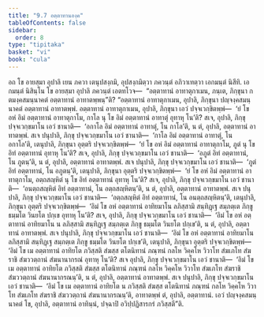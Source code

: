 ```yaml
---
title: "9.7 อตฺตาทานองฺค"
tableOfContents: false
sidebar:
  order: 8
type: "tipitaka"
basket: "vi"
book: "cula"
---
```



<DynamicBreadcrumb />

<Division number="398" book="cula">

<Paragraph number="1922" book="cula">
อถ โข อายสฺมา อุปาลิ เยน ภควา เตนุปสงฺกมิ, อุปสงฺกมิตฺวา ภควนฺตํ อภิวาเทตฺวา เอกมนฺตํ นิสีทิ. เอกมนฺตํ นิสินฺโน โข อายสฺมา อุปาลิ ภควนฺตํ เอตทโวจ—  “อตฺตาทานํ อาทาตุกาเมน, ภนฺเต, ภิกฺขุนา กตมงฺคสมนฺนาคตํ อตฺตาทานํ อาทาตพฺพนฺ”ติ?
</Paragraph>

<Paragraph number="1923" book="cula">
“อตฺตาทานํ อาทาตุกาเมน, อุปาลิ, ภิกฺขุนา ปญฺจงฺคสมนฺนาคตํ อตฺตาทานํ อาทาตพฺพํ. อตฺตาทานํ อาทาตุกาเมน, อุปาลิ, ภิกฺขุนา เอวํ ปจฺจเวกฺขิตพฺพํ—  ‘ยํ โข อหํ อิมํ อตฺตาทานํ อาทาตุกาโม, กาโล นุ โข อิมํ อตฺตาทานํ อาทาตุํ อุทาหุ โน’ติ? สเจ, อุปาลิ, ภิกฺขุ ปจฺจเวกฺขมาโน เอวํ ชานาติ—  ‘อกาโล อิมํ อตฺตาทานํ อาทาตุํ, โน กาโล’ติ, น ตํ, อุปาลิ, อตฺตาทานํ อาทาตพฺพํ.
</Paragraph>

<Paragraph number="1924" book="cula">
สเจ ปนุปาลิ, ภิกฺขุ ปจฺจเวกฺขมาโน เอวํ ชานาติ—  ‘กาโล อิมํ อตฺตาทานํ อาทาตุํ, โน อกาโล’ติ, เตนุปาลิ, ภิกฺขุนา อุตฺตริ ปจฺจเวกฺขิตพฺพํ—  ‘ยํ โข อหํ อิมํ อตฺตาทานํ อาทาตุกาโม, ภูตํ นุ โข อิทํ อตฺตาทานํ อุทาหุ โน’ติ? สเจ, อุปาลิ, ภิกฺขุ ปจฺจเวกฺขมาโน เอวํ ชานาติ—  ‘อภูตํ อิทํ อตฺตาทานํ, โน ภูตนฺ’ติ, น ตํ, อุปาลิ, อตฺตาทานํ อาทาตพฺพํ.
</Paragraph>

<Paragraph number="1925" book="cula">
สเจ ปนุปาลิ, ภิกฺขุ ปจฺจเวกฺขมาโน เอวํ ชานาติ—  ‘ภูตํ อิทํ อตฺตาทานํ, โน อภูตนฺ’ติ, เตนุปาลิ, ภิกฺขุนา อุตฺตริ ปจฺจเวกฺขิตพฺพํ—  ‘ยํ โข อหํ อิมํ อตฺตาทานํ อาทาตุกาโม, อตฺถสญฺหิตํ นุ โข อิทํ อตฺตาทานํ อุทาหุ โน’ติ? สเจ, อุปาลิ, ภิกฺขุ ปจฺจเวกฺขมาโน เอวํ ชานาติ—  ‘อนตฺถสญฺหิตํ อิทํ อตฺตาทานํ, โน อตฺถสญฺหิตนฺ’ติ, น ตํ, อุปาลิ, อตฺตาทานํ อาทาตพฺพํ.
</Paragraph>

<Paragraph number="1926" book="cula">
สเจ ปนุปาลิ, ภิกฺขุ ปจฺจเวกฺขมาโน เอวํ ชานาติ—  ‘อตฺถสญฺหิตํ อิทํ อตฺตาทานํ, โน อนตฺถสญฺหิตนฺ’ติ, เตนุปาลิ, ภิกฺขุนา อุตฺตริ ปจฺจเวกฺขิตพฺพํ—  ‘อิมํ โข อหํ อตฺตาทานํ อาทิยมาโน ลภิสฺสามิ สนฺทิฏฺเฐ สมฺภตฺเต ภิกฺขู ธมฺมโต วินยโต ปกฺเข อุทาหุ โน’ติ? สเจ, อุปาลิ, ภิกฺขุ ปจฺจเวกฺขมาโน เอวํ ชานาติ—  ‘อิมํ โข อหํ อตฺตาทานํ อาทิยมาโน น ลภิสฺสามิ สนฺทิฏฺเฐ สมฺภตฺเต ภิกฺขู ธมฺมโต วินยโต ปกฺเข’ติ, น ตํ, อุปาลิ, อตฺตาทานํ อาทาตพฺพํ.
</Paragraph>

<Paragraph number="1927" book="cula">
สเจ ปนุปาลิ, ภิกฺขุ ปจฺจเวกฺขมาโน เอวํ ชานาติ—  ‘อิมํ โข อหํ อตฺตาทานํ อาทิยมาโน ลภิสฺสามิ สนฺทิฏฺเฐ สมฺภตฺเต ภิกฺขู ธมฺมโต วินยโต ปกฺเข’ติ, เตนุปาลิ, ภิกฺขุนา อุตฺตริ ปจฺจเวกฺขิตพฺพํ—  ‘อิมํ โข เม อตฺตาทานํ อาทิยโต ภวิสฺสติ สํฆสฺส ตโตนิทานํ ภณฺฑนํ กลโห วิคฺคโห วิวาโท สํฆเภโท สํฆราชิ สํฆววตฺถานํ สํฆนานากรณํ อุทาหุ โน’ติ? สเจ อุปาลิ, ภิกฺขุ ปจฺจเวกฺขมาโน เอวํ ชานาติ—  ‘อิมํ โข เม อตฺตาทานํ อาทิยโต ภวิสฺสติ สํฆสฺส ตโตนิทานํ ภณฺฑนํ กลโห วิคฺคโห วิวาโท สํฆเภโท สํฆราชิ สํฆววตฺถานํ สํฆนานากรณนฺ’ติ, น ตํ, อุปาลิ, อตฺตาทานํ อาทาตพฺพํ.
</Paragraph>

<Paragraph number="1928" book="cula">
สเจ ปนุปาลิ, ภิกฺขุ ปจฺจเวกฺขมาโน เอวํ ชานาติ—  ‘อิมํ โข เม อตฺตาทานํ อาทิยโต น ภวิสฺสติ สํฆสฺส ตโตนิทานํ ภณฺฑนํ กลโห วิคฺคโห วิวาโท สํฆเภโท สํฆราชิ สํฆววตฺถานํ สํฆนานากรณนฺ’ติ, อาทาตพฺพํ ตํ, อุปาลิ, อตฺตาทานํ. เอวํ ปญฺจงฺคสมนฺนาคตํ โข, อุปาลิ, อตฺตาทานํ อาทินฺนํ, ปจฺฉาปิ อวิปฺปฏิสารกรํ ภวิสฺสตี”ติ.
</Paragraph>
</Division>